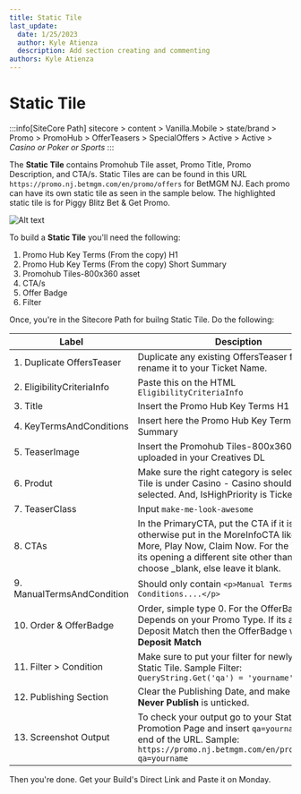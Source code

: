 ```yaml
---
title: Static Tile
last_update:
  date: 1/25/2023
  author: Kyle Atienza
  description: Add section creating and commenting
authors: Kyle Atienza
---
```



# Static Tile

:::info[SiteCore Path]
sitecore > content > Vanilla.Mobile > state/brand > Promo > PromoHub > OfferTeasers > SpecialOffers > Active > Active > *Casino or Poker or Sports*
:::

The **Static Tile** contains Promohub Tile asset, Promo Title, Promo Description, and CTA/s. Static Tiles are can be found in this URL `https://promo.nj.betmgm.com/en/promo/offers` for BetMGM NJ. Each promo can have its own static tile as seen in the sample below. The highlighted static tile is for Piggy Blitz Bet & Get Promo.

![Alt text](<../../static/img/builds/static-tile/static tile.png>)


To build a **Static Tile** you'll need the following:  

1. Promo Hub Key Terms (From the copy) H1
2. Promo Hub Key Terms (From the copy) Short Summary
3. Promohub Tiles-800x360 asset
4. CTA/s
5. Offer Badge
6. Filter

Once, you're in the Sitecore Path for builng Static Tile. Do the 
following:

|Label | Desciption | Sample |
|---- |----| ---- |
|1. Duplicate OffersTeaser | Duplicate any existing OffersTeaser file, and rename it to your Ticket Name. |![Alt text](../../static/img/builds/static-tile/duplicate.png) |
|2. EligibilityCriteriaInfo | Paste this on the HTML `EligibilityCriteriaInfo` |![Alt text](<../../static/img/builds/static-tile/2 EligibilityCriteriaInfo.png>) |
|3. Title | Insert the Promo Hub Key Terms H1 |![Alt text](<../../static/img/builds/static-tile/3 Title.png>) |
|4. KeyTermsAndConditions | Insert here the Promo Hub Key Terms Short Summary |![Alt text](<../../static/img/builds/static-tile/4 KeyTermsAndConditions.png>) |
|5. TeaserImage | Insert the Promohub Tiles-800x360 asset uploaded in your Creatives DL |![Alt text](<../../static/img/builds/static-tile/5 TeaserImage.png>) |
|6. Produt | Make sure the right category is selected if your Tile is under Casino - Casino should be selected. And, IsHighPriority is Ticked ✅ |![Alt text](<../../static/img/builds/static-tile/6 Produt.png>)|
|7. TeaserClass | Input `make-me-look-awesome` |![Alt text](<../../static/img/builds/static-tile/7 TeaserClass.png>)|
|8. CTAs | In the PrimaryCTA, put the CTA if it is **Opt  In**, otherwise put in the MoreInfoCTA like Learn More, Play Now, Claim Now. For the Target, if its opening a different site other than BetMGM choose _blank, else leave it blank.|![Alt text](<../../static/img/builds/static-tile/8 CTA 2.png>)|
|9. ManualTermsAndCondition | Should only contain `<p>Manual Terms and Conditions....</p>` |![Alt text](<../../static/img/builds/static-tile/9 ManualTermsAndCondition.png>)|
|10. Order & OfferBadge | Order, simple type 0. For the OfferBadge, this Depends on your Promo Type. If its about Deposit Match then the OfferBadge will be **Deposit Match**|![Alt text](<../../static/img/builds/static-tile/10 OfferBadge.png>)|
|11. Filter > Condition | Make sure to put your filter for newly build Static Tile. Sample Filter: `QueryString.Get('qa') = 'yourname'`|![Alt text](<../../static/img/builds/static-tile/11 Filter.png>)|
|12. Publishing Section | Clear the Publishing Date, and make sure the **Never Publish** is unticked. |![Alt text](<../../static/img/builds/static-tile/publishing x.png>) |
|13. Screenshot Output | To check your output go to your State's Promotion Page and insert `qa=yourname` at the end of the URL. Sample: `https://promo.nj.betmgm.com/en/promo/offers?qa=yourname` |![Screenshot](<../../static/img/builds/static-tile/13 ss.png>)|

Then you're done. Get your Build's Direct Link and Paste it on Monday. 




